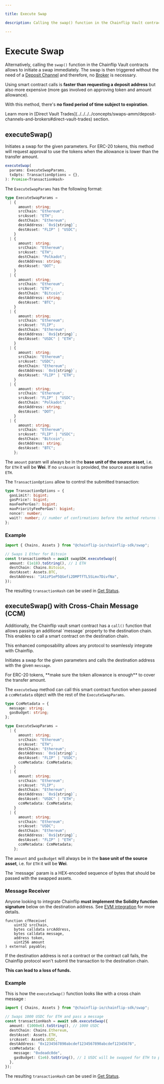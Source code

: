 ```yaml
---

title: Execute Swap

description: Calling the swap() function in the Chainflip Vault contracts allows to initiate a swap immediately.

---
```



# Execute Swap

Alternatively, calling the `swap()` function in the Chainflip Vault contracts allows to initiate a swap immediately. The swap is then triggered without the need of a [Deposit Channel](request-deposit-address.md) and therefore, no [Broker](../../running-a-broker/#how-brokers-work) is necessary.

Using smart contract calls is **faster than requesting a deposit address** but also more expensive (more gas involved on approving token and amount allowance).

With this method, there's **no fixed period of time subject to expiration**.

<Callout type="info">
  Learn more in [Direct Vault
  Trades](../../../../concepts/swaps-amm/deposit-channels-and-brokers#direct-vault-trades)
  section.
</Callout>

## executeSwap()

Initiates a swap for the given parameters. For ERC-20 tokens, this method will request approval to use the tokens when the allowance is lower than the transfer amount.

```typescript copy
executeSwap(
  params: ExecuteSwapParams,
  txOpts: TransactionOptions = {},
): Promise<TransactionHash>
```

The `ExecuteSwapParams` has the following format:

```typescript copy
type ExecuteSwapParams =
  | {
      amount: string;
      srcChain: "Ethereum";
      srcAsset: "ETH";
      destChain: "Ethereum";
      destAddress: `0x${string}`;
      destAsset: "FLIP" | "USDC";
    }
  | {
      amount: string;
      srcChain: "Ethereum";
      srcAsset: "ETH";
      destChain: "Polkadot";
      destAddress: string;
      destAsset: "DOT";
    }
  | {
      amount: string;
      srcChain: "Ethereum";
      srcAsset: "ETH";
      destChain: "Bitcoin";
      destAddress: string;
      destAsset: "BTC";
    }
  | {
      amount: string;
      srcChain: "Ethereum";
      srcAsset: "FLIP";
      destChain: "Ethereum";
      destAddress: `0x${string}`;
      destAsset: "USDC" | "ETH";
    }
  | {
      amount: string;
      srcChain: "Ethereum";
      srcAsset: "USDC";
      destChain: "Ethereum";
      destAddress: `0x${string}`;
      destAsset: "FLIP" | "ETH";
    }
  | {
      amount: string;
      srcChain: "Ethereum";
      srcAsset: "FLIP" | "USDC";
      destChain: "Polkadot";
      destAddress: string;
      destAsset: "DOT";
    }
  | {
      amount: string;
      srcChain: "Ethereum";
      srcAsset: "FLIP" | "USDC";
      destChain: "Bitcoin";
      destAddress: string;
      destAsset: "BTC";
    };
```

The `amount` param will always be in the **base unit of the source asset**, i.e. for `ETH` it will be **Wei**. If no `srcAsset` is provided, the source asset is native `ETH`.

The `TransactionOptions` allow to control the submitted transaction:

```typescript copy
type TransactionOptions = {
  gasLimit?: bigint;
  gasPrice?: bigint;
  maxFeePerGas?: bigint;
  maxPriorityFeePerGas?: bigint;
  nonce?: number;
  wait?: number; // number of confirmations before the method returns the transaction hash
};
```

### Example

```typescript copy
import { Chains, Assets } from "@chainflip-io/chainflip-sdk/swap";

// Swaps 1 Ether for Bitcoin
const transactionHash = await swapSDK.executeSwap({
  amount: (1e18).toString(), // 1 ETH
  destChain: Chains.Bitcoin,
  destAsset: Assets.BTC,
  destAddress: "1A1zP1eP5QGefi2DMPTfTL5SLmv7DivfNa",
});
```

The resulting `transactionHash` can be used in [Get Status](../get-status.md).

## executeSwap() with Cross-Chain Message (CCM)

Additionally, the Chainflip vault smart contract has a `call()` function that allows passing an additional \`message\` property to the destination chain. This enables to call a smart contract on the destination chain.

<Callout type="info">
  This enhanced composability allows any protocol to seamlessly integrate with
  Chainflip.
</Callout>

Initiates a swap for the given parameters and calls the destination address with the given `message`.

<Callout type="warning">
  For ERC-20 tokens, **make sure the token allowance is enough** to cover the
  transfer amount.
</Callout>

The `executeSwap` method can call this smart contract function when passed a `ccmMetadata` object with the rest of the `ExecuteSwapParams`.

```typescript copy
type CcmMetadata = {
  message: string;
  gasBudget: string;
};

type ExecuteSwapParams =
  | {
      amount: string;
      srcChain: "Ethereum";
      srcAsset: "ETH";
      destChain: "Ethereum";
      destAddress: `0x${string}`;
      destAsset: "FLIP" | "USDC";
      ccmMetadata: CcmMetadata;
    }
  | {
      amount: string;
      srcChain: "Ethereum";
      srcAsset: "FLIP";
      destChain: "Ethereum";
      destAddress: `0x${string}`;
      destAsset: "USDC" | "ETH";
      ccmMetadata: CcmMetadata;
    }
  | {
      amount: string;
      srcChain: "Ethereum";
      srcAsset: "USDC";
      destChain: "Ethereum";
      destAddress: `0x${string}`;
      destAsset: "FLIP" | "ETH";
      ccmMetadata: CcmMetadata;
    };
```

The `amount` and `gasBudget` will always be in the **base unit of the source asset**, i.e. for `ETH` it will be **Wei**.

<Callout type="warning">
  The `message` param is a HEX-encoded sequence of bytes that should be passed
  with the swapped assets.
</Callout>

### Message Receiver

Anyone looking to integrate Chainflip **must implement the Solidity function signature** below on the destination address. See [EVM integration](../../evm-integration/vault-swaps.md#receive-a-destination-asset-and-contract-call) for more details.

```solidity
function cfReceive(
    uint32 srcChain,
    bytes calldata srcAddress,
    bytes calldata message,
    address token,
    uint256 amount
) external payable;
```

<Callout type="warning">
If the destination address is not a contract or the contract call fails, the Chainflip protocol won't submit the transaction to the destination chain.

**This can lead to a loss of funds.**

</Callout>

### Example

This is how the `executeSwap()` function looks like with a cross chain message :

```typescript copy
import { Chains, Assets } from "@chainflip-io/chainflip-sdk/swap";

// Swaps 1000 USDC for ETH and pass a message
const transactionHash = await sdk.executeSwap({
  amount: (1000e6).toString(), // 1000 USDC
  destChain: Chains.Ethereum,
  destAsset: Assets.ETH,
  srcAsset: Assets.USDC,
  destAddress: "0x1234567890abcdef1234567890abcdef12345678",
  ccmMetadata: {
    message: "0xdeadc0de",
    gasBudget: (1e6).toString(), // 1 USDC will be swapped for ETH to pay for gas
  },
});
```

The resulting `transactionHash` can be used in [Get Status](../get-status.md).
